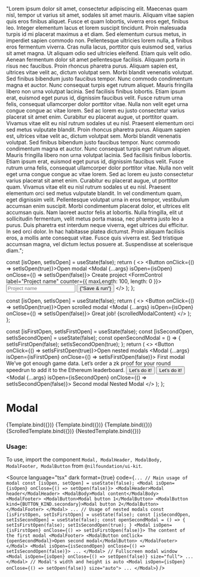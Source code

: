 
<Meta title="Overlay/Modal" component={Modal} />

  "Lorem ipsum dolor sit amet, consectetur adipiscing elit. Maecenas quam nisl, tempor ut varius sit amet, sodales sit amet mauris. Aliquam vitae sapien quis eros finibus aliquet. Fusce et quam lobortis, viverra eros eget, finibus leo. Integer elementum lacus et lorem suscipit tincidunt. Proin malesuada turpis id mi placerat maximus a et diam. Sed elementum cursus metus, in imperdiet sapien commodo non. Pellentesque ultricies lorem nulla, a finibus eros fermentum viverra. Cras nulla lacus, porttitor quis euismod sed, varius sit amet magna. Ut aliquam odio sed ultricies eleifend. Etiam quis velit odio. Aenean fermentum dolor sit amet pellentesque facilisis. Aliquam porta in risus nec faucibus. Proin rhoncus pharetra purus. Aliquam sapien est, ultrices vitae velit ac, dictum volutpat sem. Morbi blandit venenatis volutpat. Sed finibus bibendum justo faucibus tempor. Nunc commodo condimentum magna et auctor. Nunc consequat turpis eget rutrum aliquet. Mauris fringilla libero non urna volutpat lacinia. Sed facilisis finibus lobortis. Etiam ipsum erat, euismod eget purus id, dignissim faucibus velit. Fusce rutrum urna felis, consequat ullamcorper dolor porttitor vitae. Nulla non velit eget urna congue congue ac vitae lorem. Sed ac lorem eu justo consectetur varius placerat sit amet enim. Curabitur eu placerat augue, ut porttitor quam. Vivamus vitae elit eu nisl rutrum sodales ut eu nisl. Praesent elementum orci sed metus vulputate blandit. Proin rhoncus pharetra purus. Aliquam sapien est, ultrices vitae velit ac, dictum volutpat sem. Morbi blandit venenatis volutpat. Sed finibus bibendum justo faucibus tempor. Nunc commodo condimentum magna et auctor. Nunc consequat turpis eget rutrum aliquet. Mauris fringilla libero non urna volutpat lacinia. Sed facilisis finibus lobortis. Etiam ipsum erat, euismod eget purus id, dignissim faucibus velit. Fusce rutrum urna felis, consequat ullamcorper dolor porttitor vitae. Nulla non velit eget urna congue congue ac vitae lorem. Sed ac lorem eu justo consectetur varius placerat sit amet enim. Curabitur eu placerat augue, ut porttitor quam. Vivamus vitae elit eu nisl rutrum sodales ut eu nisl. Praesent elementum orci sed metus vulputate blandit. In vel condimentum quam, eget dignissim velit. Pellentesque volutpat urna in eros tempor, vestibulum accumsan enim suscipit. Morbi condimentum placerat dolor, et ultrices elit accumsan quis. Nam laoreet auctor felis at lobortis. Nulla fringilla, elit ut sollicitudin fermentum, velit metus porta massa, nec pharetra justo leo a purus. Duis pharetra est interdum neque viverra, eget ultrices dui efficitur. In sed orci dolor. In hac habitasse platea dictumst. Proin aliquam facilisis eros, a mollis ante consequat vitae. Fusce quis viverra est. Sed tristique accumsan magna, vel dictum lectus posuere at. Suspendisse at scelerisque diam.";

  const [isOpen, setIsOpen] = useState(false);
  return (
    <>
      <Button onClick={() => setIsOpen(true)}>Open modal</Button>
      <Modal {...args} isOpen={isOpen} onClose={() => setIsOpen(false)}>
        <ModalHeader>Create project</ModalHeader>
        <ModalBody>
          <FormControl label="Project name" counter={{ maxLength: 100, length: 0 }}>
            <Input placeholder="Project name" />
          </FormControl>
        </ModalBody>
        <ModalFooter>
          <Button>{"Save & run"}</Button>
        </ModalFooter>
      </Modal>
    </>
  );
};

  const [isOpen, setIsOpen] = useState(false);
  return (
    <>
      <Button onClick={() => setIsOpen(true)}>Open scrolled modal</Button>
      <Modal {...args} isOpen={isOpen} onClose={() => setIsOpen(false)}>
        <ModalHeader>Great job!</ModalHeader>
        <ModalBody>{scrolledModalContent}</ModalBody>
      </Modal>
    </>
  );
};

  const [isFirstOpen, setIsFirstOpen] = useState(false);
  const [isSecondOpen, setIsSecondOpen] = useState(false);
  const openSecondModal = () => {
    setIsFirstOpen(false);
    setIsSecondOpen(true);
  };
  return (
    <>
      <Button onClick={() => setIsFirstOpen(true)}>Open nested modals</Button>
      <Modal {...args} isOpen={isFirstOpen} onClose={() => setIsFirstOpen(false)}>
        <ModalHeader>First modal</ModalHeader>
        <ModalBody>
          We’ve got enough game data. Let’s order a zk proof for your round speedrun to add it to the Ethereum
          leaderboard.
        </ModalBody>
        <ModalFooter>
          <Button onClick={openSecondModal}>Let’s do it!</Button>
          <Button kind={BUTTON_KIND.secondary}>Let’s do it!</Button>
        </ModalFooter>
      </Modal>
      <Modal {...args} isOpen={isSecondOpen} onClose={() => setIsSecondOpen(false)}>
        <ModalHeader>Second modal</ModalHeader>
        <ModalBody>Nested Modal</ModalBody>
      </Modal>
    </>
  );
};

# Modal

<Canvas isColumn>
  <Story name="Base" args={{}}>
    {Template.bind({})}
  </Story>
  <Story name="With Full Size" args={{ size: "full" }}>
    {Template.bind({})}
  </Story>
  <Story name="With Auto Size" args={{ size: "auto" }}>
    {Template.bind({})}
  </Story>
  <Story name="Scrolled modal" args={{}}>
    {ScrolledTemplate.bind({})}
  </Story>
  <Story name="Nested modals" args={{}}>
    {NestedTemplate.bind({})}
  </Story>
</Canvas>

<ArgsTable of={Modal} />

### Usage:

To use, import the component `Modal, ModalHeader, ModalBody, ModalFooter, ModalButton` from `@nilfoundation/ui-kit`.

<Source
  language="tsx"
  dark
  format={true}
  code={`
        ...
        // Main usage of modal
        const [isOpen, setOpen] = useState(false);
        <Modal isOpen={isOpen} onClose={() => setOpen(false)}>
          <ModalHeader>Modal header</ModalHeader>
          <ModalBody>Modal content</ModalBody>
          <ModalFooter>
            <ModalButton>Modal button 1</ModalButton>
            <ModalButton kind={BUTTON_KIND.secondary}>Modal button 2</ModalButton>
          </ModalFooter>
        </Modal>
        ...
        // Usage of nested modals
        const [isFirstOpen, setIsFirstOpen] = useState(false);
        const [isSecondOpen, setIsSecondOpen] = useState(false);
        const openSecondModal = () => {
          setIsFirstOpen(false);
          setIsSecondOpen(true);
        }
        <Modal isOpen={isFirstOpen} onClose={() => setIsFirstOpen(false)}>
          The content of the first modal
          <ModalFooter>
            <ModalButton onClick={openSecondModal}>Open second modal</ModalButton>
          </ModalFooter>
        </Modal>
        <Modal isOpen={isSecondOpen} onClose={() => setIsSecondOpen(false)}>
          ...
        </Modal>
        // Fullscreen modal window
        <Modal isOpen={isOpen} onClose={() => setOpen(false)} size="full">
          ...
        </Modal>
        // Modal's width and height is auto
        <Modal isOpen={isOpen} onClose={() => setOpen(false)} size="auto">
          ...
        </Modal>
  `}
/>
